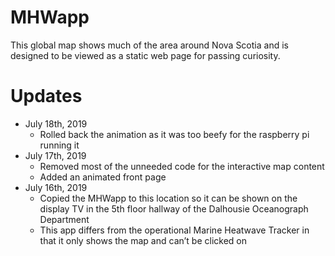 # MHWapp

This global map shows much of the area around Nova Scotia and is designed to be viewed as a static web page for passing curiosity.


# Updates

* July 18th, 2019
  * Rolled back the animation as it was too beefy for the raspberry pi running it

* July 17th, 2019
  * Removed most of the unneeded code for the interactive map content
  * Added an animated front page

* July 16th, 2019
  * Copied the MHWapp to this location so it can be shown on the display TV in the 5th floor hallway of the Dalhousie Oceanograph Department
  * This app differs from the operational Marine Heatwave Tracker in that it only shows the map and can't be clicked on
